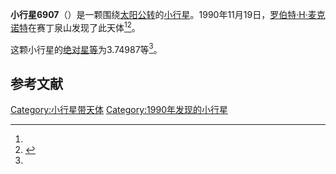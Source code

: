 {{Infobox planet
| bgcolour = #FFFFC0
| name = 6907 Harryford
| symbol = 
| image = 
| caption = 
| discovery = yes
| discovery_ref = 
| discoverer = [[罗伯特·H·麦克诺特|罗伯特·H·麦克诺特]]
| discovery_site = [[赛丁泉山|赛丁泉山]] 
| discovered = 1990年11月19日
| designations = yes
| mp_name = 
| named_after = 
| alt_names = 1990 WE/ 1983 EP3 / 1992 DM
| mp_category = [[主带小行星|主带小行星]]
| orbit_ref = <ref name="a">[http://ssd.jpl.nasa.gov/sbdb.cgi?sstr=6907 6907 Harryford] {{Wayback|url=http://ssd.jpl.nasa.gov/sbdb.cgi?sstr=6907 |date=20140925103141 }}，小行星數據庫瀏覽器（JPL Small-Body Database Browser）－[[美国国家航空航天局|美国国家航空航天局]]喷气推进实验室</ref>
| epoch = 2456400.5 (2013年4月18日更新)
| aphelion = {{convert|3.2806115|AU|km|3|abbr=on|lk=out}}
| perihelion = {{convert|2.1955675|AU|km|3|abbr=on}}
| semimajor = {{convert|2.7380895|AU|km|3|abbr=on}}
| eccentricity = 0.1981389
| period = 1654.89287 [[日|日]]<br />4.53[[儒略年|儒略年]]
| avg_speed = 
| inclination = 9.09378
| asc_node = 90.97560
| mean_anomaly = 
| arg_peri = 3.74987
| satellites = 
| physical_characteristics = yes
| dimensions = 
| mass = 
| density = 
| surface_grav = 
| escape_velocity = 
| sidereal_day = 
| axial_tilt = 
| pole_ecliptic_lat = 
| pole_ecliptic_lon = 
| albedo = 
| temperatures= 
| temp_name1 = 
| mean_temp_1 = 
| max_temp_1 = 
| temp_name2 = 
| max_temp_2 = 
| spectral_type = 
| abs_magnitude = 3.74987
}}

'''小行星6907'''（{{lang-en|6907 Harryford}}）是一颗围绕[[太阳|太阳]][[公转|公转]]的[[小行星|小行星]]。1990年11月19日，[[罗伯特·H·麦克诺特|罗伯特·H·麦克诺特]]在赛丁泉山发现了此天体<ref name="a" /><ref>{{cite news|title=小行星列表|url=http://cfa-www.harvard.edu/iau/lists/NumberedMPs.txt|accessdate=2013-07-08|newspaper=哈佛大学|archive-date=2008-05-17|archive-url=https://web.archive.org/web/20080517010638/http://cfa-www.harvard.edu/iau/lists/NumberedMPs.txt|dead-url=no}}</ref>。

这颗小行星的[[绝对星等|绝对星等]]为3.74987等<ref name="a" />。

==参考文献==
{{reflist}}
{{Minor Planet Number|[[小行星6906|小行星6906]]|[[小行星6908|小行星6908]]}}

{{小天体}}

[[Category:小行星带天体|Category:小行星带天体]]
[[Category:1990年发现的小行星|Category:1990年发现的小行星]]

{{asteroid-stub}}